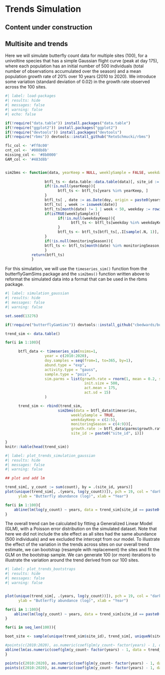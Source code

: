 # Trends Simulation {.unnumbered}


::: {.callout-note}
## Content under construction
:::

## Multisite and trends

Here we will simulate butterfly count data for multiple sites (100), for a univoltine species that has a simple Gaussian flight curve (peak at day 175), where each population has an initial number of 500 individuals (total number of observations accumulated over the season) and a mean population growth rate of 20% over 10 years (2010 to 2020). We introduce some variation (standard deviation of 0.02) in the growth rate observed across the 100 sites.

```R
#| label: load-packages
#| results: hide
#| messages: false
#| warning: false
#| echo: false

if(!require("data.table")) install.packages("data.table")
if(!require("ggplot2")) install.packages("ggplot2")
if(!require("devtools")) install.packages("devtools")
if(!require("rbms")) devtools::install_github("RetoSchmucki/rbms")

flc_col <- '#ff8c00'
cnt_col <- '#008b8b'
missing_col <- '#8b0000'
GAM_col <- '#483d8b'


sim2bms <- function(data, yearKeep = NULL, weeklySample = FALSE, weekdayKeep = NULL, monitoringSeason = NULL){
                  
                  btfl_ts <- data.table::data.table(data)[, site_id := paste0("site_",sim.id)]
                  if(!is.null(yearKeep)){
                        btfl_ts <- btfl_ts[years %in% yearKeep, ]
                  }
                  btfl_ts[ , date := as.Date(doy, origin = paste0(years, "-01-01"))-1]
                  btfl_ts[ , week := isoweek(date)]
                  btfl_ts[month(date) != 1 | week < 50, weekday := rowid(week), by = .(site_id, years)]
                  if(isTRUE(weeklySample)){
                        if(!is.null(weekdayKeep)){
                              btfl_ts <- btfl_ts[weekday %in% weekdayKeep, ]
                        }
                        btfl_ts <- btfl_ts[btfl_ts[,.I[sample(.N, 1)], by = .(week, site_id, years)][["V1"]],]
                  }
                  if(!is.null(monitoringSeason)){
                  btfl_ts <- btfl_ts[month(date) %in% monitoringSeason, ]
                  }
            return(btfl_ts)
            }


```

For this simulation, we will use the `timeseries_sim()` function from the butterflyGamSims package and the `sim2bms()` function written above to reformat the simulated data into a format that can be used in the rbms package. 

```R
#| label: simulation_gaussian
#| results: hide
#| messages: false
#| warning: false

set.seed(13276)

if(!require("butterflyGamSims")) devtools::install_github("cbedwards/butterflyGamSims")

trend_sim <- data.table()

for(i in 1:100){

      btfl_data <- timeseries_sim(nsims=1,
                  year = c(2010:2020),
                  doy.samples = seq(from=1, to=365, by=1),
                  abund.type = "exp",
                  activity.type = "gauss",
                  sample.type = "pois",
                  sim.parms = list(growth.rate = rnorm(1, mean = 0.2, sd=0.02),
                                    init.size = 500, 
                                    act.mean = 175,
                                    act.sd = 15)
                  )

      trend_sim <- rbind(trend_sim, 
                        sim2bms(data = btfl_data$timeseries, 
                              weeklySample = TRUE,
                              weekdayKeep = c(2:5),
                              monitoringSeason = c(4:9))[,
                              growth.rate := btfl_data$parms$growth.rate][,
                              site_id := paste0("site_id", i)])

}
knitr::kable(head(trend_sim))
```


```R
#| label: plot_trends_simulation_gaussian
#| results: hide
#| messages: false
#| warning: false

## plot and add lm

trend_sim[, y_count := sum(count), by = .(site_id, years)]
plot(unique(trend_sim[, .(years, log(y_count))]), pch = 19, col = "darkcyan", 
      ylab = "Butterfly abundance (log)", xlab = "Year")

for(i in 1:100){
    abline(lm(log(y_count) ~ years, data = trend_sim[site_id == paste0("site_id", i), .(years, y_count)]),  col = 'orange')
}

```

The overall trend can be calculated by fitting a Generalized Linear Model (GLM), with a Poisson error distribution on the simulated dataset. Note that here we did not include the site effect as all sites had the same abundance (500 individuals) and we excluded the intercept from our model. To illustrate the effect of the variation in the trends across sites on our overall trend estimate, we can bootstrap (resample with replacement) the sites and fit the GLM on the bootstrap sample. We can generate 100 (or more) iterations to illustrate the variation around the trend derived from our 100 sites.  

```R
#| label: plot_trends_bootstraps
#| results: hide
#| messages: false
#| warning: false


plot(unique(trend_sim[, .(years, log(y_count))]), pch = 19, col = "darkcyan", 
      ylab = "Butterfly abundance (log)", xlab = "Year")

for(i in 1:100){
    abline(lm(log(y_count) ~ years, data = trend_sim[site_id == paste0("site_id", i), .(years, y_count)]),  col = 'orange')
}

for(i in seq_len(100)){

boot_site <- sample(unique(trend_sim$site_id), trend_sim[, uniqueN(site_id)], replace = TRUE)

#points(c(2010:2020), as.numeric(coef(glm(y_count~ factor(years) - 1, data = trend_sim[site_id %in% boot_site, ], family = "poisson"))), col = 'magenta', pch = 19)
abline(lm(as.numeric(coef(glm(y_count~ factor(years) - 1, data = trend_sim[site_id %in% boot_site, ], family = "poisson"))) ~ c(2010:2020)), col = 'cadetblue', type = 'l')
}

points(c(2010:2020), as.numeric(coef(glm(y_count~ factor(years) - 1, data = trend_sim, family = "poisson"))), col = 'magenta', pch = 19)
points(c(2010:2020), as.numeric(coef(glm(y_count~ factor(years) - 1, data = trend_sim, family = "poisson"))), col = 'magenta', type = 'l')

```
